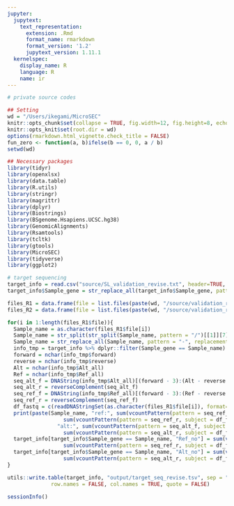 ```yaml
---
jupyter:
  jupytext:
    text_representation:
      extension: .Rmd
      format_name: rmarkdown
      format_version: '1.2'
      jupytext_version: 1.11.1
  kernelspec:
    display_name: R
    language: R
    name: ir
---
```


```r
# private source codes

## Setting
wd = "/Users/ikegami/MicroSEC"
knitr::opts_chunk$set(collapse = TRUE, fig.width=12, fig.height=8, echo=TRUE, warning=TRUE, message=TRUE, comment = "#>")
knitr::opts_knit$set(root.dir = wd)
options(rmarkdown.html_vignette.check_title = FALSE)
fun_zero <- function(a, b)ifelse(b == 0, 0, a / b)
setwd(wd)

## Necessary packages
library(tidyr)
library(openxlsx)
library(data.table)
library(R.utils)
library(stringr)
library(magrittr)
library(dplyr)
library(Biostrings)
library(BSgenome.Hsapiens.UCSC.hg38)
library(GenomicAlignments)
library(Rsamtools)
library(tcltk)
library(gtools)
library(MicroSEC)
library(tidyverse)
library(ggplot2)

```

```r
# target sequencing
target_info = read.csv("source/SL_validation_revise.txt", header=TRUE, stringsAsFactors=FALSE, sep="\t")
target_info$Sample_gene = str_replace_all(target_info$Sample_gene, pattern="-", replacement="_")

files_R1 = data.frame(file = list.files(paste(wd, "/source/validation_revise", sep = ""), pattern="R1_001.fastq", full.names=T))
files_R2 = data.frame(file = list.files(paste(wd, "/source/validation_revise", sep = ""), pattern="R2_001.fastq", full.names=T))

```

```r
for(i in 1:length(files_R1$file)){
  Sample_name = as.character(files_R1$file[i])
  Sample_name = str_split(str_split(Sample_name, pattern = "/")[[1]][7], "_S")[[1]][1]
  Sample_name = str_replace_all(Sample_name, pattern = "-", replacement = "_")
  info_tmp = target_info %>% dplyr::filter(Sample_gene == Sample_name)
  forward = nchar(info_tmp$forward)
  reverse = nchar(info_tmp$reverse)
  Alt = nchar(info_tmp$Alt_all)
  Ref = nchar(info_tmp$Ref_all)
  seq_alt_f = DNAString(info_tmp$Alt_all)[(forward - 3):(Alt - reverse + 4)]
  seq_alt_r = reverseComplement(seq_alt_f)
  seq_ref_f = DNAString(info_tmp$Ref_all)[(forward - 3):(Ref - reverse + 4)]
  seq_ref_r = reverseComplement(seq_ref_f)
  df_fastq = c(readDNAStringSet(as.character(files_R1$file[i]), format="fastq"),  readDNAStringSet(as.character(files_R2$file[i]), format="fastq"))
  print(paste(Sample_name, "ref:", sum(vcountPattern(pattern = seq_ref_f, subject = df_fastq) > 0) +
                  sum(vcountPattern(pattern = seq_ref_r, subject = df_fastq) > 0),
                "alt:", sum(vcountPattern(pattern = seq_alt_f, subject = df_fastq) > 0) +
                  sum(vcountPattern(pattern = seq_alt_r, subject = df_fastq) > 0)))
  target_info[target_info$Sample_gene == Sample_name, "Ref_no"] = sum(vcountPattern(pattern = seq_ref_f, subject = df_fastq) > 0) +
                  sum(vcountPattern(pattern = seq_ref_r, subject = df_fastq) > 0)
  target_info[target_info$Sample_gene == Sample_name, "Alt_no"] = sum(vcountPattern(pattern = seq_alt_f, subject = df_fastq) > 0) +
                  sum(vcountPattern(pattern = seq_alt_r, subject = df_fastq) > 0)
}
```

```r
utils::write.table(target_info, "output/target_seq_revise.tsv", sep = "\t", na = "",
              row.names = FALSE, col.names = TRUE, quote = FALSE)

```

```r
sessionInfo()
```
